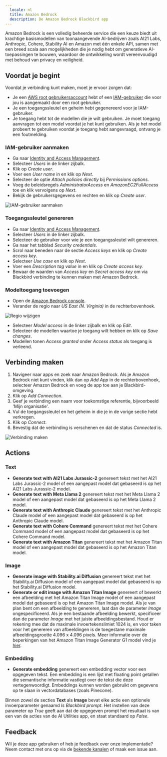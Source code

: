 ```yaml
---
  locale: nl
  title: Amazon Bedrock
  description: De Amazon Bedrock Blackbird app
---
```


<LinkCard title="Bekijk op Github" target="_blank" href="https://github.com/bb-io/AmazonBedrock" icon="github" />

Amazon Bedrock is een volledig beheerde service die een keuze biedt uit krachtige basismodellen van toonaangevende AI-bedrijven zoals AI21 Labs, Anthropic, Cohere, Stability AI en Amazon met één enkele API, samen met een breed scala aan mogelijkheden die je nodig hebt om generatieve AI-toepassingen te bouwen, waardoor de ontwikkeling wordt vereenvoudigd met behoud van privacy en veiligheid.

## Voordat je begint

Voordat je verbinding kunt maken, moet je ervoor zorgen dat:

- Je een [AWS root gebruikersaccount](https://docs.aws.amazon.com/IAM/latest/UserGuide/id_root-user.html) hebt of een [IAM-gebruiker](https://docs.aws.amazon.com/IAM/latest/UserGuide/introduction_identity-management.html) die voor jou is aangemaakt door een root gebruiker.
- Je een toegangssleutel en geheim hebt gegenereerd voor je IAM-gebruiker.
- Je toegang hebt tot de modellen die je wilt gebruiken. Je moet toegang aanvragen tot een model voordat je het kunt gebruiken. Als je het model probeert te gebruiken voordat je toegang hebt aangevraagd, ontvang je een foutmelding.

### IAM-gebruiker aanmaken

- Ga naar [Identity and Access Management](https://console.aws.amazon.com/iamv2/home).
- Selecteer _Users_ in de linker zijbalk.
- Klik op _Create user_.
- Voer een _User name_ in en klik op _Next_.
- Selecteer de optie _Attach policies directly_ bij _Permissions options_.
- Voeg de beleidsregels _AdministratorAccess_ en _AmazonEC2FullAccess_ toe en klik vervolgens op _Next_.
- Bekijk de gebruikersgegevens en rechten en klik op _Create user_.

![IAM-gebruiker aanmaken](https://raw.githubusercontent.com/bb-io/AmazonBedrock/main/image/README/iam_user_creation.png)

### Toegangssleutel genereren

- Ga naar [Identity and Access Management](https://console.aws.amazon.com/iamv2/home).
- Selecteer _Users_ in de linker zijbalk.
- Selecteer de gebruiker voor wie je een toegangssleutel wilt genereren.
- Ga naar het tabblad _Security credentials_.
- Scrol naar beneden naar de sectie _Access keys_ en klik op _Create access key_.
- Selecteer _Use case_ en klik op _Next_.
- Voer een _Description tag value_ in en klik op _Create access key_.
- Bewaar de waarden van _Access key_ en _Secret access key_ om via Blackbird verbinding te kunnen maken met Amazon Bedrock.

### Modeltoegang toevoegen

- Open de [Amazon Bedrock console](https://console.aws.amazon.com/bedrock).
- Verander de regio naar _US East (N. Virginia)_ in de rechterbovenhoek.

![Regio wijzigen](https://raw.githubusercontent.com/bb-io/AmazonBedrock/main/image/README/region.png)

- Selecteer _Model access_ in de linker zijbalk en klik op _Edit_.
- Selecteer de modellen waartoe je toegang wilt hebben en klik op _Save changes_.
- Modellen tonen _Access granted_ onder _Access status_ als toegang is verleend.

## Verbinding maken

1. Navigeer naar apps en zoek naar Amazon Bedrock. Als je Amazon Bedrock niet kunt vinden, klik dan op _Add App_ in de rechterbovenhoek, selecteer Amazon Bedrock en voeg de app toe aan je Blackbird-omgeving.
2. Klik op _Add Connection_.
3. Geef je verbinding een naam voor toekomstige referentie, bijvoorbeeld 'Mijn organisatie'.
4. Vul de toegangssleutel en het geheim in die je in de vorige sectie hebt verkregen.
5. Klik op _Connect_.
6. Bevestig dat de verbinding is verschenen en dat de status _Connected_ is.

![Verbinding maken](https://raw.githubusercontent.com/bb-io/AmazonBedrock/main/image/README/connecting.png)

## Actions

### Text

- **Generate text with AI21 Labs Jurassic-2** genereert tekst met het AI21 Labs Jurassic-2 model of een aangepast model dat gebaseerd is op het AI21 Labs Jurassic-2 model.
- **Generate text with Meta Llama 2** genereert tekst met het Meta Llama 2 model of een aangepast model dat gebaseerd is op het Meta Llama 2 model.
- **Generate text with Anthropic Claude** genereert tekst met het Anthropic Claude model of een aangepast model dat gebaseerd is op het Anthropic Claude model.
- **Generate text with Cohere Command** genereert tekst met het Cohere Command model of een aangepast model dat gebaseerd is op het Cohere Command model.
- **Generate text with Amazon Titan** genereert tekst met het Amazon Titan model of een aangepast model dat gebaseerd is op het Amazon Titan model.

### Image

- **Generate image with Stability.ai Diffusion** genereert tekst met het Stability.ai Diffusion model of een aangepast model dat gebaseerd is op het Stability.ai Diffusion model.
- **Generate or edit image with Amazon Titan Image** genereert of bewerkt een afbeelding met het Amazon Titan Image model of een aangepast model dat gebaseerd is op het Amazon Titan Image model. Als je van plan bent om een afbeelding te genereren, laat dan de parameter _Image_ ongespecificeerd. Als je een bestaande afbeelding bewerkt, specificeer dan de parameter _Image_ met het juiste afbeeldingsbestand. Houd er rekening mee dat de maximale invoertekenslimiet 1024 is, en voor taken voor het genereren van afbeeldingen is de toegestane maximale afbeeldingsgrootte 4.096 x 4.096 pixels. Meer informatie over de beperkingen van het Amazon Titan Image Generator G1 model vind je [hier](https://docs.aws.amazon.com/bedrock/latest/userguide/titan-image-models.html).

### Embedding

- **Generate embedding** genereert een embedding vector voor een opgegeven tekst. Een embedding is een lijst met floating point getallen die semantische informatie vastlegt over de tekst die deze vertegenwoordigt. Embeddings kunnen worden gebruikt om gegevens op te slaan in vectordatabases (zoals Pinecone).

Binnen zowel de secties **Text** als **Image** bevat elke actie een optionele invoerparameter genaamd _Is Blackbird prompt_. Het instellen van deze parameter op _True_ geeft aan dat de opgegeven prompt het resultaat is van een van de acties van de AI Utilities app, en staat standaard op _False_.

## Feedback

Wil je deze app gebruiken of heb je feedback over onze implementatie? Neem contact met ons op via de [bekende kanalen](https://www.blackbird.io/) of maak een issue aan.